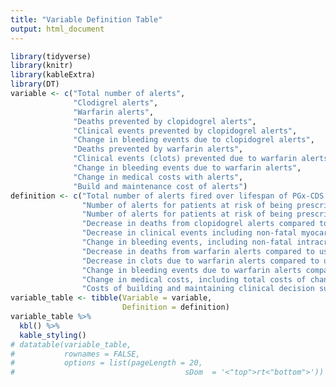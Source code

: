 ```yaml
---
title: "Variable Definition Table"
output: html_document
---
```


```r
library(tidyverse)
library(knitr)
library(kableExtra)
library(DT)
variable <- c("Total number of alerts",
              "Clodigrel alerts",
              "Warfarin alerts",
              "Deaths prevented by clopidogrel alerts",
              "Clinical events prevented by clopidogrel alerts",
              "Change in bleeding events due to clopidogrel alerts",
              "Deaths prevented by warfarin alerts",
              "Clinical events (clots) prevented due to warfarin alerts",
              "Change in bleeding events due to warfarin alerts",
              "Change in medical costs with alerts",
              "Build and maintenance cost of alerts")
definition <- c("Total number of alerts fired over lifespan of PGx-CDS alerting system",
                "Number of alerts for patients at risk of being prescribed antiplatelet for ACS fired over lifespan of PGx-CDS alerting system",
                "Number of alerts for patients at risk of being prescribed warfarin for AF fired over lifespan of PGx-CDS alerting system",
                "Decrease in deaths from clopidogrel alerts compared to usual care",
                "Decrease in clinical events including non-fatal myocardial infarction (MI), stent thrombosis, revascularization after coronary artery bypass grafting (CABG), revascularization after percutaneous cornary intervention (PCI)",
                "Change in bleeding events, including non-fatal intracranial bleeds, non-fatal extracranial bleeds, bleeds associated with CABGs, compared to usual care",
                "Decrease in deaths from warfarin alerts compared to usual care",
                "Decrease in clots due to warfarin alerts compared to usual care",
                "Change in bleeding events due to warfarin alerts compared to usual care",
                "Change in medical costs, including total costs of changes in drug therapy, due to alerts compared with usual care",
                "Costs of building and maintaining clinical decision support alerts, based on total effort required for initial build and ongoing maintenance")
variable_table <- tibble(Variable = variable,
                         Definition = definition)
variable_table %>%
  kbl() %>%
  kable_styling()
# datatable(variable_table,
#           rownames = FALSE,
#           options = list(pageLength = 20,
#                                      sDom  = '<"top">rt<"bottom">'))
```
